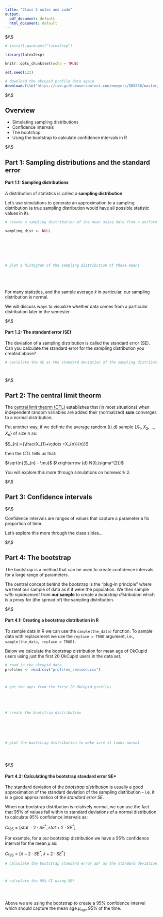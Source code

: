 ```yaml
---
title: "Class 5 notes and code"
output:
  pdf_document: default
  html_document: default
---
```




$\\$




```r

# install.packages("latex2exp")

library(latex2exp)

knitr::opts_chunk$set(echo = TRUE)

set.seed(123)

```





<!--  Please run the code in the R chunk below once. It will install a packages, and and download figures/data we will use.  -->

```r


# download the okcupid profile data again
download.file("https://raw.githubusercontent.com/emeyers/SDS230/master/ClassMaterial/data/profiles_revised.csv", "profiles_revised.csv", mode = "wb")


```





$\\$




## Overview

 * Simulating sampling distributions 
 * Confidence intervals
 * The bootstrap
 * Using the bootstrap to calculate confidence intervals in R



$\\$








## Part 1: Sampling distributions and the standard error



#### Part 1.1: Sampling distributions


A distribution of statistics is called a **sampling distribution**. 

Let's use simulations to generate an approximation to a sampling distribution (a true sampling distribution would have all possible statistic values in it). 


```r


# create a sampling distribution of the mean using data from a uniform distribution

sampling_dist <- NULL







# plot a histogram of the sampling distribution of these means 






```


For many statistics, and the sample average $\bar{x}$ in particular, our sampling distribution is normal. 

We will discuss ways to visualize whether data comes from a particular distribution later in the semester. 



$\\$





#### Part 1.2: The standard error (SE)

The deviation of a sampling distribution is called the standard error (SE). Can you calculate the standard error for the sampling distribution you created above? 

```r

# caclulate the SE as the standard deviation of the sampling distribution




```






$\\$






## Part 2:  The central limit theorm

The [central limit theorm (CTL)](https://en.wikipedia.org/wiki/Central_limit_theorem) establishes that (in most situations) when independent random variables are added their (normalized) **sum** converges to a normal distribution.

Put another way, if we definte the average random (i.i.d) sample {$X_1$, $X_2$, ..., $X_n$} of size *n* as: 

$S_{n}:={\frac{X_{1}+\cdots +X_{n}}{n}}$

then the CTL tells us that:

$\sqrt{n}(S_{n} - \mu)$ $\xrightarrow {d} N(0,\sigma^{2})$


You will explore this more through simulations on homework 2. 





$\\$





## Part 3: Confidence intervals


$\\$


Confidence intervals are ranges of values that capture a parameter a fix proportion of time.

Let's explore this more through the class slides...



$\\$






## Part 4: The bootstrap

The bootstrap is a method that can be used to create confidence intervals for a large range of parameters. 

The central concept behind the bootstrap is the "plug-in principle" where we treat our sample of data as if it were the population. We then sample *with replacement* from **our sample** to create a *bootstrap distribution* which is a proxy for (the spread of) the sampling distribution. 




$\\$




#### Part 4.1: Creating a bootstrap distribution in R


To sample data in R we can use the `sample(the_data)` function. To sample data with replacement we use the `replace = TRUE` argument, i.e., `sample(the_data, replace = TRUE)`.  

Below we calculate the bootstrap distribution for mean age of OkCupid users using just the first 20 OkCupid users in the data set. 


```r


# read in the okcupid data
profiles <- read.csv("profiles_revised.csv")



# get the ages from the first 20 OkCupid profiles





# create the bootstrap distribution






# plot the bootstrap distribution to make sure it looks normal





```



$\\$




#### Part 4.2: Calculating the bootstrap standard error SE*


The standard deviation of the *bootstrap distribution* is usually a good approximation of the standard deviation of the sampling distribution - i.e, it is a good approximation of the *standard error SE*.

When our bootstrap distribution is relatively normal, we can use the fact that 95% of values fall within to standard deviations of a normal distribution to calculate 95% confidence intervals as:

$CI_{95} = [stat - 2 \cdot SE^*,  stat + 2 \cdot SE^*]$

For example, for a our bootstrap distribution we have a 95% confidence interval for the mean $\mu$ as: 

$CI_{95} = [\bar{x} - 2 \cdot SE^*,  \bar{x} + 2 \cdot SE^*]$




```r

# calculate the bootstrap standard error SE* as the standard deviation of the bootstrap distribution 



# calculate the 95% CI using SE*





```



Above we are using the bootstrap to create a 95% confidence interval which should capture the mean age $\mu_{age}$ 95% of the time.









